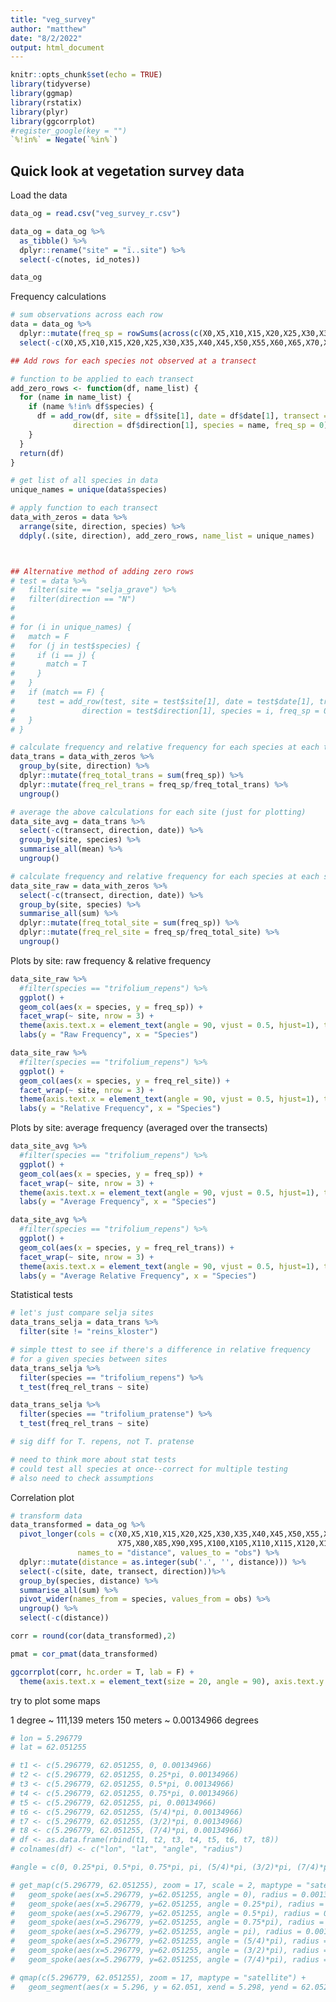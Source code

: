 ```yaml
---
title: "veg_survey"
author: "matthew"
date: "8/2/2022"
output: html_document
---
```


```r
knitr::opts_chunk$set(echo = TRUE)
library(tidyverse)
library(ggmap)
library(rstatix)
library(plyr)
library(ggcorrplot)
#register_google(key = "")
`%!in%` = Negate(`%in%`)
```

## Quick look at vegetation survey data

Load the data
```r
data_og = read.csv("veg_survey_r.csv")

data_og = data_og %>%
  as_tibble() %>%
  dplyr::rename("site" = "ï..site") %>%
  select(-c(notes, id_notes))

data_og
```

Frequency calculations
```r

# sum observations across each row
data = data_og %>%
  dplyr::mutate(freq_sp = rowSums(across(c(X0,X5,X10,X15,X20,X25,X30,X35,X40,X45,X50,X55,X60,X65,X70,X75,X80,X85,X90,X95,X100,X105,X110,X115,X120,X125,X130,X135,X140,X145)))) %>%
  select(-c(X0,X5,X10,X15,X20,X25,X30,X35,X40,X45,X50,X55,X60,X65,X70,X75,X80,X85,X90,X95,X100,X105,X110,X115,X120,X125,X130,X135,X140,X145))

## Add rows for each species not observed at a transect

# function to be applied to each transect
add_zero_rows <- function(df, name_list) {
  for (name in name_list) {
    if (name %!in% df$species) {
      df = add_row(df, site = df$site[1], date = df$date[1], transect = df$transect[1], 
              direction = df$direction[1], species = name, freq_sp = 0)
    }
  }
  return(df)
}

# get list of all species in data
unique_names = unique(data$species)

# apply function to each transect
data_with_zeros = data %>%
  arrange(site, direction, species) %>%
  ddply(.(site, direction), add_zero_rows, name_list = unique_names)



## Alternative method of adding zero rows
# test = data %>%
#   filter(site == "selja_grave") %>%
#   filter(direction == "N")
# 
# 
# for (i in unique_names) {
#   match = F
#   for (j in test$species) {
#     if (i == j) {
#       match = T
#     }
#   }
#   if (match == F) {
#     test = add_row(test, site = test$site[1], date = test$date[1], transect = test$transect[1], 
#               direction = test$direction[1], species = i, freq_sp = 0)
#   }
# }

# calculate frequency and relative frequency for each species at each transect
data_trans = data_with_zeros %>%
  group_by(site, direction) %>%
  dplyr::mutate(freq_total_trans = sum(freq_sp)) %>%
  dplyr::mutate(freq_rel_trans = freq_sp/freq_total_trans) %>%
  ungroup()

# average the above calculations for each site (just for plotting)
data_site_avg = data_trans %>%
  select(-c(transect, direction, date)) %>%
  group_by(site, species) %>%
  summarise_all(mean) %>%
  ungroup()

# calculate frequency and relative frequency for each species at each site
data_site_raw = data_with_zeros %>%
  select(-c(transect, direction, date)) %>%
  group_by(site, species) %>%
  summarise_all(sum) %>%
  dplyr::mutate(freq_total_site = sum(freq_sp)) %>%
  dplyr::mutate(freq_rel_site = freq_sp/freq_total_site) %>%
  ungroup()
```

Plots by site: raw frequency & relative frequency
```r

data_site_raw %>%
  #filter(species == "trifolium_repens") %>%
  ggplot() +
  geom_col(aes(x = species, y = freq_sp)) +
  facet_wrap(~ site, nrow = 3) +
  theme(axis.text.x = element_text(angle = 90, vjust = 0.5, hjust=1), title = element_text(size = 15)) +
  labs(y = "Raw Frequency", x = "Species")

data_site_raw %>%
  #filter(species == "trifolium_repens") %>%
  ggplot() +
  geom_col(aes(x = species, y = freq_rel_site)) +
  facet_wrap(~ site, nrow = 3) +
  theme(axis.text.x = element_text(angle = 90, vjust = 0.5, hjust=1), title = element_text(size = 15)) +
  labs(y = "Relative Frequency", x = "Species")

```

Plots by site: average frequency (averaged over the transects)
```r

data_site_avg %>%
  #filter(species == "trifolium_repens") %>%
  ggplot() +
  geom_col(aes(x = species, y = freq_sp)) +
  facet_wrap(~ site, nrow = 3) +
  theme(axis.text.x = element_text(angle = 90, vjust = 0.5, hjust=1), title = element_text(size = 15)) +
  labs(y = "Average Frequency", x = "Species")

data_site_avg %>%
  #filter(species == "trifolium_repens") %>%
  ggplot() +
  geom_col(aes(x = species, y = freq_rel_trans)) +
  facet_wrap(~ site, nrow = 3) +
  theme(axis.text.x = element_text(angle = 90, vjust = 0.5, hjust=1), title = element_text(size = 15)) +
  labs(y = "Average Relative Frequency", x = "Species")

```


Statistical tests
```r

# let's just compare selja sites
data_trans_selja = data_trans %>%
  filter(site != "reins_kloster")

# simple ttest to see if there's a difference in relative frequency 
# for a given species between sites
data_trans_selja %>%
  filter(species == "trifolium_repens") %>%
  t_test(freq_rel_trans ~ site)

data_trans_selja %>%
  filter(species == "trifolium_pratense") %>%
  t_test(freq_rel_trans ~ site)

# sig diff for T. repens, not T. pratense

# need to think more about stat tests
# could test all species at once--correct for multiple testing
# also need to check assumptions

```


Correlation plot
```r

# transform data
data_transformed = data_og %>%
  pivot_longer(cols = c(X0,X5,X10,X15,X20,X25,X30,X35,X40,X45,X50,X55,X60,X65,X70,
                        X75,X80,X85,X90,X95,X100,X105,X110,X115,X120,X125,X130,X135,X140,X145), 
               names_to = "distance", values_to = "obs") %>%
  dplyr::mutate(distance = as.integer(sub('.', '', distance))) %>%
  select(-c(site, date, transect, direction))%>%
  group_by(species, distance) %>%
  summarise_all(sum) %>%
  pivot_wider(names_from = species, values_from = obs) %>%
  ungroup() %>%
  select(-c(distance))

corr = round(cor(data_transformed),2)

pmat = cor_pmat(data_transformed)

ggcorrplot(corr, hc.order = T, lab = F) +
  theme(axis.text.x = element_text(size = 20, angle = 90), axis.text.y = element_text(size = 20))

```


try to plot some maps

1 degree ~ 111,139 meters
150 meters ~ 0.00134966 degrees
```r

# lon = 5.296779
# lat = 62.051255

# t1 <- c(5.296779, 62.051255, 0, 0.00134966)
# t2 <- c(5.296779, 62.051255, 0.25*pi, 0.00134966)
# t3 <- c(5.296779, 62.051255, 0.5*pi, 0.00134966)
# t4 <- c(5.296779, 62.051255, 0.75*pi, 0.00134966)
# t5 <- c(5.296779, 62.051255, pi, 0.00134966)
# t6 <- c(5.296779, 62.051255, (5/4)*pi, 0.00134966)
# t7 <- c(5.296779, 62.051255, (3/2)*pi, 0.00134966)
# t8 <- c(5.296779, 62.051255, (7/4)*pi, 0.00134966)
# df <- as.data.frame(rbind(t1, t2, t3, t4, t5, t6, t7, t8))
# colnames(df) <- c("lon", "lat", "angle", "radius")

#angle = c(0, 0.25*pi, 0.5*pi, 0.75*pi, pi, (5/4)*pi, (3/2)*pi, (7/4)*pi)

# get_map(c(5.296779, 62.051255), zoom = 17, scale = 2, maptype = "satellite", color = "bw") %>% ggmap() +
#   geom_spoke(aes(x=5.296779, y=62.051255, angle = 0), radius = 0.00134966, color = "red", size = 1) +
#   geom_spoke(aes(x=5.296779, y=62.051255, angle = 0.25*pi), radius = 0.00134966, color = "red", size = 1) +
#   geom_spoke(aes(x=5.296779, y=62.051255, angle = 0.5*pi), radius = 0.00134966, color = "red", size = 1) +
#   geom_spoke(aes(x=5.296779, y=62.051255, angle = 0.75*pi), radius = 0.00134966, color = "red", size = 1) +
#   geom_spoke(aes(x=5.296779, y=62.051255, angle = pi), radius = 0.00134966, color = "red", size = 1) +
#   geom_spoke(aes(x=5.296779, y=62.051255, angle = (5/4)*pi), radius = 0.00134966, color = "red", size = 1) +
#   geom_spoke(aes(x=5.296779, y=62.051255, angle = (3/2)*pi), radius = 0.00134966, color = "red", size = 1) +
#   geom_spoke(aes(x=5.296779, y=62.051255, angle = (7/4)*pi), radius = 0.00134966, color = "red", size = 1)

# qmap(c(5.296779, 62.051255), zoom = 17, maptype = "satellite") +
#   geom_segment(aes(x = 5.296, y = 62.051, xend = 5.298, yend = 62.052))

```





